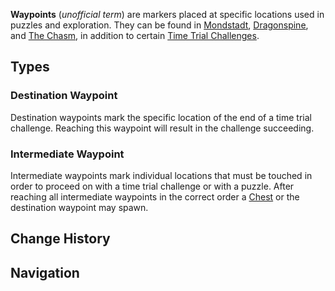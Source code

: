 {{about|the exploration mechanic|other uses|Waypoint (disambiguation)}}{{stub}}{{Terminology Infobox
|type=Exploration
}}

'''Waypoints''' (''unofficial term'') are markers placed at specific locations used in puzzles and exploration. They can be found in [[City of Mondstadt|Mondstadt]], [[Dragonspine]], and [[The Chasm]], in addition to certain [[Time Trial Challenge]]s.

==Types==
===Destination Waypoint===
Destination waypoints mark the specific location of the end of a time trial challenge. Reaching this waypoint will result in the challenge succeeding.
===Intermediate Waypoint===
Intermediate waypoints mark individual locations that must be touched in order to proceed on with a time trial challenge or with a puzzle. After reaching all intermediate waypoints in the correct order a [[Chest]] or the destination waypoint may spawn.
==Change History==
{{Change History|1.0}}
==Navigation==
{{Exploration Navbox}}
